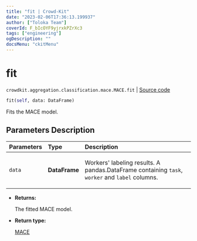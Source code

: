 ```yaml
---
title: "fit | Crowd-Kit"
date: "2023-02-06T17:36:13.199937"
author: ["Toloka Team"]
coverId: F_bIcOYF9yjrxkPZrXc3
tags: ["engineering"]
ogDescription: ""
docsMenu: "ckitMenu"
---
```


# fit
`crowdkit.aggregation.classification.mace.MACE.fit` | [Source code](https://github.com/Toloka/crowd-kit/blob/v1.2.0/crowdkit/aggregation/classification/mace.py#L145)

```python
fit(self, data: DataFrame)
```

Fits the MACE model.

## Parameters Description

| Parameters | Type | Description |
| :----------| :----| :-----------|
`data`|**DataFrame**|<p>Workers&#x27; labeling results. A pandas.DataFrame containing `task`, `worker` and `label` columns.</p>

* **Returns:**

  The fitted MACE model.

* **Return type:**

  [MACE](/docs-new/crowd-kit/reference/crowdkit.aggregation.classification.mace.MACE)
